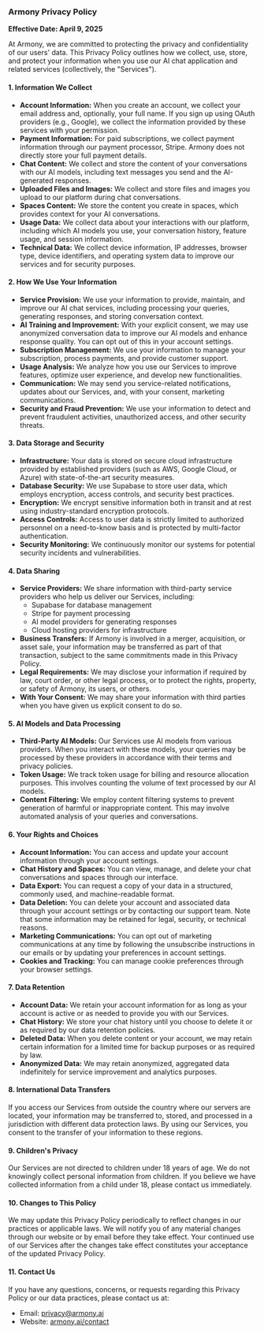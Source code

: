 ### Armony Privacy Policy

**Effective Date: April 9, 2025**

At Armony, we are committed to protecting the privacy and confidentiality of our users' data. This Privacy Policy outlines how we collect, use, store, and protect your information when you use our AI chat application and related services (collectively, the "Services").

#### 1. **Information We Collect**

- **Account Information:** When you create an account, we collect your email address and, optionally, your full name. If you sign up using OAuth providers (e.g., Google), we collect the information provided by these services with your permission.
- **Payment Information:** For paid subscriptions, we collect payment information through our payment processor, Stripe. Armony does not directly store your full payment details.
- **Chat Content:** We collect and store the content of your conversations with our AI models, including text messages you send and the AI-generated responses.
- **Uploaded Files and Images:** We collect and store files and images you upload to our platform during chat conversations.
- **Spaces Content:** We store the content you create in spaces, which provides context for your AI conversations.
- **Usage Data:** We collect data about your interactions with our platform, including which AI models you use, your conversation history, feature usage, and session information.
- **Technical Data:** We collect device information, IP addresses, browser type, device identifiers, and operating system data to improve our services and for security purposes.

#### 2. **How We Use Your Information**

- **Service Provision:** We use your information to provide, maintain, and improve our AI chat services, including processing your queries, generating responses, and storing conversation context.
- **AI Training and Improvement:** With your explicit consent, we may use anonymized conversation data to improve our AI models and enhance response quality. You can opt out of this in your account settings.
- **Subscription Management:** We use your information to manage your subscription, process payments, and provide customer support.
- **Usage Analysis:** We analyze how you use our Services to improve features, optimize user experience, and develop new functionalities.
- **Communication:** We may send you service-related notifications, updates about our Services, and, with your consent, marketing communications.
- **Security and Fraud Prevention:** We use your information to detect and prevent fraudulent activities, unauthorized access, and other security threats.

#### 3. **Data Storage and Security**

- **Infrastructure:** Your data is stored on secure cloud infrastructure provided by established providers (such as AWS, Google Cloud, or Azure) with state-of-the-art security measures.
- **Database Security:** We use Supabase to store user data, which employs encryption, access controls, and security best practices.
- **Encryption:** We encrypt sensitive information both in transit and at rest using industry-standard encryption protocols.
- **Access Controls:** Access to user data is strictly limited to authorized personnel on a need-to-know basis and is protected by multi-factor authentication.
- **Security Monitoring:** We continuously monitor our systems for potential security incidents and vulnerabilities.

#### 4. **Data Sharing**

- **Service Providers:** We share information with third-party service providers who help us deliver our Services, including:
  - Supabase for database management
  - Stripe for payment processing
  - AI model providers for generating responses
  - Cloud hosting providers for infrastructure
- **Business Transfers:** If Armony is involved in a merger, acquisition, or asset sale, your information may be transferred as part of that transaction, subject to the same commitments made in this Privacy Policy.
- **Legal Requirements:** We may disclose your information if required by law, court order, or other legal process, or to protect the rights, property, or safety of Armony, its users, or others.
- **With Your Consent:** We may share your information with third parties when you have given us explicit consent to do so.

#### 5. **AI Models and Data Processing**

- **Third-Party AI Models:** Our Services use AI models from various providers. When you interact with these models, your queries may be processed by these providers in accordance with their terms and privacy policies.
- **Token Usage:** We track token usage for billing and resource allocation purposes. This involves counting the volume of text processed by our AI models.
- **Content Filtering:** We employ content filtering systems to prevent generation of harmful or inappropriate content. This may involve automated analysis of your queries and conversations.

#### 6. **Your Rights and Choices**

- **Account Information:** You can access and update your account information through your account settings.
- **Chat History and Spaces:** You can view, manage, and delete your chat conversations and spaces through our interface.
- **Data Export:** You can request a copy of your data in a structured, commonly used, and machine-readable format.
- **Data Deletion:** You can delete your account and associated data through your account settings or by contacting our support team. Note that some information may be retained for legal, security, or technical reasons.
- **Marketing Communications:** You can opt out of marketing communications at any time by following the unsubscribe instructions in our emails or by updating your preferences in account settings.
- **Cookies and Tracking:** You can manage cookie preferences through your browser settings.

#### 7. **Data Retention**

- **Account Data:** We retain your account information for as long as your account is active or as needed to provide you with our Services.
- **Chat History:** We store your chat history until you choose to delete it or as required by our data retention policies.
- **Deleted Data:** When you delete content or your account, we may retain certain information for a limited time for backup purposes or as required by law.
- **Anonymized Data:** We may retain anonymized, aggregated data indefinitely for service improvement and analytics purposes.

#### 8. **International Data Transfers**

If you access our Services from outside the country where our servers are located, your information may be transferred to, stored, and processed in a jurisdiction with different data protection laws. By using our Services, you consent to the transfer of your information to these regions.

#### 9. **Children's Privacy**

Our Services are not directed to children under 18 years of age. We do not knowingly collect personal information from children. If you believe we have collected information from a child under 18, please contact us immediately.

#### 10. **Changes to This Policy**

We may update this Privacy Policy periodically to reflect changes in our practices or applicable laws. We will notify you of any material changes through our website or by email before they take effect. Your continued use of our Services after the changes take effect constitutes your acceptance of the updated Privacy Policy.

#### 11. **Contact Us**

If you have any questions, concerns, or requests regarding this Privacy Policy or our data practices, please contact us at:

- Email: [privacy@armony.ai](mailto:privacy@armony.ai)
- Website: [armony.ai/contact](https://armony.ai/contact)